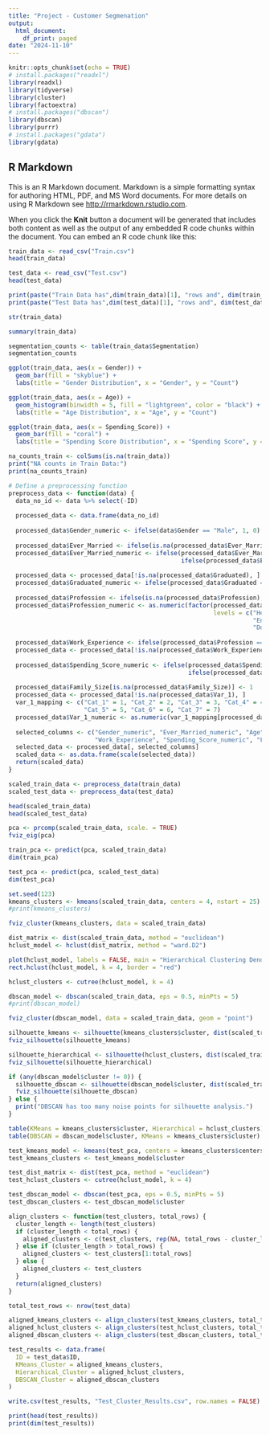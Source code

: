 ---
title: "Project - Customer Segmenation"
output:
  html_document:
    df_print: paged
date: "2024-11-10"
---

```{r setup, include=FALSE}
knitr::opts_chunk$set(echo = TRUE)
# install.packages("readxl")
library(readxl)
library(tidyverse)
library(cluster)
library(factoextra)
# install.packages("dbscan")
library(dbscan)
library(purrr)
# install.packages("gdata")
library(gdata)
```

## R Markdown

This is an R Markdown document. Markdown is a simple formatting syntax for authoring HTML, PDF, and MS Word documents. For more details on using R Markdown see <http://rmarkdown.rstudio.com>.

When you click the **Knit** button a document will be generated that includes both content as well as the output of any embedded R code chunks within the document. You can embed an R code chunk like this:

```{r}
train_data <- read_csv("Train.csv")
head(train_data)

test_data <- read_csv("Test.csv")
head(test_data)
```
```{r}
print(paste("Train Data has",dim(train_data)[1], "rows and", dim(train_data)[2], "columns"))
print(paste("Test Data has",dim(test_data)[1], "rows and", dim(test_data)[2], "columns"))
```

```{r}
str(train_data)
```

```{r}
summary(train_data)
```
```{r}
segmentation_counts <- table(train_data$Segmentation)
segmentation_counts
```

```{r}
ggplot(train_data, aes(x = Gender)) +
  geom_bar(fill = "skyblue") +
  labs(title = "Gender Distribution", x = "Gender", y = "Count")
```

```{r}
ggplot(train_data, aes(x = Age)) +
  geom_histogram(binwidth = 5, fill = "lightgreen", color = "black") +
  labs(title = "Age Distribution", x = "Age", y = "Count")
```

```{r}
ggplot(train_data, aes(x = Spending_Score)) +
  geom_bar(fill = "coral") +
  labs(title = "Spending Score Distribution", x = "Spending Score", y = "Count")
```

```{r}
na_counts_train <- colSums(is.na(train_data))
print("NA counts in Train Data:")
print(na_counts_train)
```
```{r}
# Define a preprocessing function
preprocess_data <- function(data) {
  data_no_id <- data %>% select(-ID)
  
  processed_data <- data.frame(data_no_id)
  
  processed_data$Gender_numeric <- ifelse(data$Gender == "Male", 1, 0)
  
  processed_data$Ever_Married <- ifelse(is.na(processed_data$Ever_Married), "Divorced", processed_data$Ever_Married)
  processed_data$Ever_Married_numeric <- ifelse(processed_data$Ever_Married == "Yes", 1, 
                                                ifelse(processed_data$Ever_Married == "No", 0, -1))
  
  processed_data <- processed_data[!is.na(processed_data$Graduated), ]
  processed_data$Graduated_numeric <- ifelse(processed_data$Graduated == "Yes", 1, 0)
  
  processed_data$Profession <- ifelse(is.na(processed_data$Profession), "No Job", processed_data$Profession)
  processed_data$Profession_numeric <- as.numeric(factor(processed_data$Profession, 
                                                         levels = c("Healthcare", "Engineer", "Lawyer", 
                                                                    "Entertainment", "Artist", "Executive", 
                                                                    "Doctor", "Homemaker", "Marketing", "No Job")))
  
  processed_data$Work_Experience <- ifelse(processed_data$Profession == "No Job", 0, processed_data$Work_Experience)
  processed_data <- processed_data[!is.na(processed_data$Work_Experience), ]
  
  processed_data$Spending_Score_numeric <- ifelse(processed_data$Spending_Score == "High", 1, 
                                                  ifelse(processed_data$Spending_Score == "Low", 0, -1))
  
  processed_data$Family_Size[is.na(processed_data$Family_Size)] <- 1
  processed_data <- processed_data[!is.na(processed_data$Var_1), ]
  var_1_mapping <- c("Cat_1" = 1, "Cat_2" = 2, "Cat_3" = 3, "Cat_4" = 4, 
                     "Cat_5" = 5, "Cat_6" = 6, "Cat_7" = 7)
  processed_data$Var_1_numeric <- as.numeric(var_1_mapping[processed_data$Var_1])
  
  selected_columns <- c("Gender_numeric", "Ever_Married_numeric", "Age", "Graduated_numeric", "Profession_numeric", 
                        "Work_Experience", "Spending_Score_numeric", "Family_Size", "Var_1_numeric")
  selected_data <- processed_data[, selected_columns]
  scaled_data <- as.data.frame(scale(selected_data))
  return(scaled_data)
}

scaled_train_data <- preprocess_data(train_data)
scaled_test_data <- preprocess_data(test_data)

head(scaled_train_data)
head(scaled_test_data)
```
```{r}
pca <- prcomp(scaled_train_data, scale. = TRUE)
fviz_eig(pca)

train_pca <- predict(pca, scaled_train_data)
dim(train_pca)

test_pca <- predict(pca, scaled_test_data)
dim(test_pca)
```

```{r}
set.seed(123) 
kmeans_clusters <- kmeans(scaled_train_data, centers = 4, nstart = 25)
#print(kmeans_clusters)

fviz_cluster(kmeans_clusters, data = scaled_train_data)
```
```{r}
dist_matrix <- dist(scaled_train_data, method = "euclidean")
hclust_model <- hclust(dist_matrix, method = "ward.D2")

plot(hclust_model, labels = FALSE, main = "Hierarchical Clustering Dendrogram")
rect.hclust(hclust_model, k = 4, border = "red")

hclust_clusters <- cutree(hclust_model, k = 4)
```
```{r}
dbscan_model <- dbscan(scaled_train_data, eps = 0.5, minPts = 5)
#print(dbscan_model)

fviz_cluster(dbscan_model, data = scaled_train_data, geom = "point")
```
```{r}
silhouette_kmeans <- silhouette(kmeans_clusters$cluster, dist(scaled_train_data))
fviz_silhouette(silhouette_kmeans)

silhouette_hierarchical <- silhouette(hclust_clusters, dist(scaled_train_data))
fviz_silhouette(silhouette_hierarchical)

if (any(dbscan_model$cluster != 0)) {
  silhouette_dbscan <- silhouette(dbscan_model$cluster, dist(scaled_train_data))
  fviz_silhouette(silhouette_dbscan)
} else {
  print("DBSCAN has too many noise points for silhouette analysis.")
}
```
```{r}
table(KMeans = kmeans_clusters$cluster, Hierarchical = hclust_clusters)
table(DBSCAN = dbscan_model$cluster, KMeans = kmeans_clusters$cluster)
```
```{r}
test_kmeans_model <- kmeans(test_pca, centers = kmeans_clusters$centers, nstart = 25)
test_kmeans_clusters <- test_kmeans_model$cluster

test_dist_matrix <- dist(test_pca, method = "euclidean")
test_hclust_clusters <- cutree(hclust_model, k = 4)

test_dbscan_model <- dbscan(test_pca, eps = 0.5, minPts = 5)
test_dbscan_clusters <- test_dbscan_model$cluster
```


```{r}
align_clusters <- function(test_clusters, total_rows) {
  cluster_length <- length(test_clusters)
  if (cluster_length < total_rows) {
    aligned_clusters <- c(test_clusters, rep(NA, total_rows - cluster_length))
  } else if (cluster_length > total_rows) {
    aligned_clusters <- test_clusters[1:total_rows]
  } else {
    aligned_clusters <- test_clusters
  }
  return(aligned_clusters)
}

total_test_rows <- nrow(test_data)

aligned_kmeans_clusters <- align_clusters(test_kmeans_clusters, total_test_rows)
aligned_hclust_clusters <- align_clusters(test_hclust_clusters, total_test_rows)
aligned_dbscan_clusters <- align_clusters(test_dbscan_clusters, total_test_rows)

test_results <- data.frame(
  ID = test_data$ID,
  KMeans_Cluster = aligned_kmeans_clusters,
  Hierarchical_Cluster = aligned_hclust_clusters,
  DBSCAN_Cluster = aligned_dbscan_clusters
)

write.csv(test_results, "Test_Cluster_Results.csv", row.names = FALSE)

print(head(test_results))
print(dim(test_results))
```




